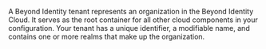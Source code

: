 A Beyond Identity tenant represents an organization in the Beyond Identity Cloud. It serves as the root container for all other cloud components in your configuration. Your tenant has a unique identifier, a modifiable name, and contains one or more realms that make up the organization. 


<TenantIdNote />